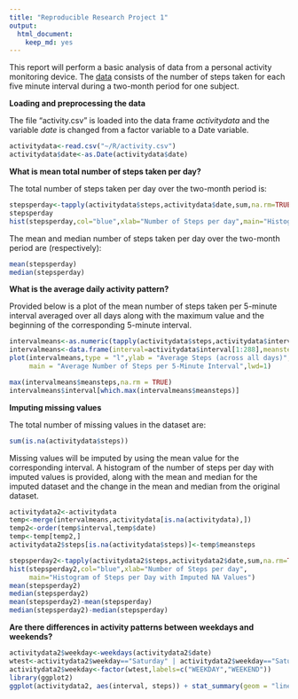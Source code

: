 ---
title: "Reproducible Research Project 1"
output: 
  html_document: 
    keep_md: yes
---
This report will perform a basic analysis of data from a personal activity monitoring device. The [data](https://d396qusza40orc.cloudfront.net/repdata%2Fdata%2Factivity.zip) consists of the number of steps taken for each five minute interval during a two-month period for one subject. 

**Loading and preprocessing the data**

The file "activity.csv" is loaded into the data frame _activitydata_ and the variable _date_ is changed from a factor variable to a Date variable.

```{r}
activitydata<-read.csv("~/R/activity.csv")
activitydata$date<-as.Date(activitydata$date)
```

**What is mean total number of steps taken per day?**

The total number of steps taken per day over the two-month period is:

```{r}
stepsperday<-tapply(activitydata$steps,activitydata$date,sum,na.rm=TRUE)
stepsperday
hist(stepsperday,col="blue",xlab="Number of Steps per day",main="Histogram of Steps per Day")
```

The mean and median number of steps taken per day over the two-month period are (respectively):

```{r}
mean(stepsperday)
median(stepsperday)
```

**What is the average daily activity pattern?**

Provided below is a plot of the mean number of steps taken per 5-minute interval averaged over all days along with the maximum value and the beginning of the corresponding 5-minute interval.


```{r}
intervalmeans<-as.numeric(tapply(activitydata$steps,activitydata$interval,mean,na.rm=TRUE))
intervalmeans<-data.frame(interval=activitydata$interval[1:288],meansteps=intervalmeans)
plot(intervalmeans,type = "l",ylab = "Average Steps (across all days)",xlab = "Interval",
     main = "Average Number of Steps per 5-Minute Interval",lwd=1)

max(intervalmeans$meansteps,na.rm = TRUE)
intervalmeans$interval[which.max(intervalmeans$meansteps)]
```

**Imputing missing values**

The total number of missing values in the dataset are:

```{r}
sum(is.na(activitydata$steps))
```

Missing values will be imputed by using the mean value for the corresponding interval. A histogram of the number of steps per day with imputed values is provided, along with the mean and median for the imputed dataset and the change in the mean and median from the original dataset.

```{r}
activitydata2<-activitydata
temp<-merge(intervalmeans,activitydata[is.na(activitydata),])
temp2<-order(temp$interval,temp$date)
temp<-temp[temp2,]
activitydata2$steps[is.na(activitydata$steps)]<-temp$meansteps

stepsperday2<-tapply(activitydata2$steps,activitydata2$date,sum,na.rm=TRUE)
hist(stepsperday2,col="blue",xlab="Number of Steps per day",
     main="Histogram of Steps per Day with Imputed NA Values")
mean(stepsperday2)
median(stepsperday2)
mean(stepsperday2)-mean(stepsperday)
median(stepsperday2)-median(stepsperday)
```

**Are there differences in activity patterns between weekdays and weekends?**

```{r}
activitydata2$weekday<-weekdays(activitydata2$date)
wtest<-activitydata2$weekday=="Saturday" | activitydata2$weekday=="Saturday"
activitydata2$weekday<-factor(wtest,labels=c("WEEKDAY","WEEKEND"))
library(ggplot2)
ggplot(activitydata2, aes(interval, steps)) + stat_summary(geom = "line", fun.y = "mean", size = 1) + facet_grid(weekday~.) + ggtitle("Mean Steps per Interval")
```

